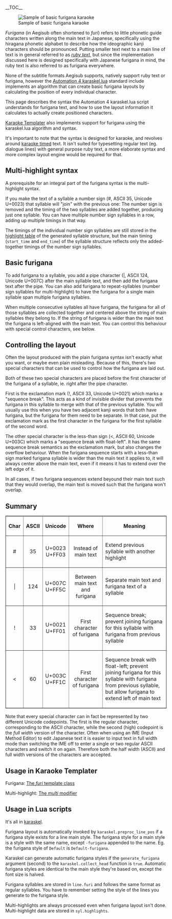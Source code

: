__TOC__

[[Image:Furigana-demo-1.png|frame|right|Sample of basic furigana karaoke]]

''Furigana'' (in Aegisub often shortened to ''furi'') refers to little phonetic guide characters written along the main text in Japanese, specifically using the hiragana phonetic alphabet to describe how the ideographic kanji characters should be pronounced. Putting smaller text next to a main line of text is in general referred to as [http://en.wikipedia.org/wiki/Ruby_character ''ruby text''], but since the implementation discussed here is designed specifically with Japanese furigana in mind, the ruby text is also referred to as furigana everywhere.

None of the subtitle formats Aegisub supports, natively support ruby text or furigana, however the [[Automation 4 karaskel.lua]] standard include implements an algorithm that can create basic furigana layouts by calculating the position of every individual character.

This page describes the syntax the Automation 4 karaskel.lua script understands for furigana text, and how to use the layout information it calculates to actually create positioned characters.

[[Karaoke Templater]] also implements support for furigana using the karaskel.lua algorithm and syntax.

It's important to note that the syntax is designed for karaoke, and revolves around [[Karaoke timing|karaoke timed]] text. It isn't suited for typesetting regular text (eg. dialogue lines) with general purpose ruby text, a more elaborate syntax and more complex layout engine would be required for that.

== Multi-highlight syntax ==

A prerequisite for an integral part of the furigana syntax is the multi-highlight syntax.

If you make the text of a syllable a number sign (#, ASCII 35, Unicode U+0023) that syllable will "join" with the previous one: The number sign is removed and the timing of the two syllables are added together, producing just one syllable. You can have multiple number sign syllables in a row, adding up multiple timings in that way.

The timings of the individual number sign syllables are still stored in the [[Automation 4 karaskel.lua#Highlight table|highlight table]] of the generated syllable structure, but the main timing (<code>start_time</code> and <code>end_time</code>) of the syllable structure reflects only the added-together timings of the number sign syllables.

{{Examplebox|1=
This line shows how multi-highlight syntax is used to mark up kanji and groups of kanji that cover multiple syllables:

 {\k5}明日<u>{\k10}#{\k5}#</u>{\k10}ま{\k7}た{\k10}会{\k4}う{\k6}時<u>{\k14}#</u>

It generates the following syllable structures:

<table border="1" cellpadding="3" cellspacing="0" style="border:gray solid 1px; border-collapse:collapse; text-align:left;">
<tr><th>Text</th><th>Syllable duration</th><th>Highlight durations</th></tr>
<tr><td rowspan="3">明日</td><td rowspan="3">20</td><td>5</td></tr>
<tr><td>10</td></tr>
<tr><td>5</td></tr>
<tr><td>ま</td><td>10</td><td>10</td></tr>
<tr><td>た</td><td>7</td><td>7</td></tr>
<tr><td>会</td><td>10</td><td>10</td></tr>
<tr><td>う</td><td>4</td><td>4</td></tr>
<tr><td rowspan="2">時</td><td rowspan="2">20</td><td>6</td></tr>
<tr><td>14</td></tr>
</table>
}}
== Basic furigana ==

To add furigana to a syllable, you add a pipe character (|, ASCII 124, Unicode U+007C) after the main syllable text, and then add the furigana text after the pipe. You can also add furigana to repeat-syllables (number sign syllables for multi-highlight) to have the furigana for a single main syllable span multiple furigana syllables.

When multiple consecutive syllables all have furigana, the furigana for all of those syllables are collected together and centered above the string of main syllables they belong to. If the string of furigana is wider than the main text the furigana is left-aligned with the main text. You can control this behaviour with special control characters, see below.

{{Examplebox|1=
Adding furigana to the example above:

 {\k5}明日<u>&#124;あ</u>{\k10}#<u>&#124;し</u>{\k5}#<u>&#124;た</u>{\k10}ま{\k7}た{\k10}会<u>&#124;あ</u>{\k4}う{\k6}時<u>&#124;と</u>{\k14}#<u>&#124;き</u>

The following syllables, highlights and furigana are produced:

<table border="1" cellpadding="3" cellspacing="0" style="border:gray solid 1px; border-collapse:collapse; text-align:left;">
<tr><th>Text</th><th>Syllable duration</th><th>Highlight/furigana durations</th><th>Furigana</th></tr>
<tr><td rowspan="3">明日</td><td rowspan="3">20</td><td>5</td><td>あ</td></tr>
<tr><td>10</td><td>し</td></tr>
<tr><td>5</td><td>た</td></tr>
<tr><td>ま</td><td>10</td><td>10</td></tr>
<tr><td>た</td><td>7</td><td>7</td></tr>
<tr><td>会</td><td>10</td><td>10</td><td>あ</td></tr>
<tr><td>う</td><td>4</td><td>4</td></tr>
<tr><td rowspan="2">時</td><td rowspan="2">20</td><td>6</td><td>と</td></tr>
<tr><td>14</td><td>き</td></tr>
</table>
}}
== Controlling the layout ==

Often the layout produced with the plain furigana syntax isn't exactly what you want, or maybe even plain misleading. Because of this, there's two special characters that can be used to control how the furigana are laid out.

Both of these two special characters are placed before the first character of the furigana of a syllable, ie. right after the pipe character.

First is the exclamation mark (!, ASCII 33, Unicode U+0021) which marks a "sequence break". This acts as a kind of invisible divider that prevents the furigana in this syllable to merge with that of the previous syllable. You will usually use this when you have two adjacent kanji words that both have furigana, but the furigana for them need to be separate. In that case, put the exclamation mark as the first character in the furigana for the first syllable of the second word.

The other special character is the less-than sign (&lt;, ASCII 60, Unicode U+003C) which marks a "sequence break with float-left". It has the same sequence break semantics as the exclamation mark, but also changes the overflow behaviour. When the furigana sequence starts with a less-than sign marked furigana syllable is wider than the main text it applies to, it will always center above the main text, even if it means it has to extend over the left edge of it.

In all cases, if two furigana sequences extend beyound their main text such that they would overlap, the main text is moved such that the furigana won't overlap.

{{Examplebox|1=
Here is the same (rather contrived) sample text shown without layout control and with each of the two layout control characters:

<table>
<tr><td>
[[Image:Furigana-demo-4.png]]
</td><td>
<tt>{\k10}中&#124;ちゅ{\k10}#&#124;う{\k10}国&#124;ご{\k10}#&#124;く<br>{\k10}<u>魂&#124;た</u>{\k10}#&#124;ま{\k10}#&#124;し{\k10}#&#124;い</tt>
</td></tr>
<tr><td>
[[Image:Furigana-demo-3.png]]
</td><td>
<tt>{\k10}中&#124;ちゅ{\k10}#&#124;う{\k10}国&#124;ご{\k10}#&#124;く<br>{\k10}<u>魂&#124;!た</u>{\k10}#&#124;ま{\k10}#&#124;し{\k10}#&#124;い</tt>
</td></tr>
<tr><td>
[[Image:Furigana-demo-2.png]]
</td><td>
<tt>{\k10}中&#124;ちゅ{\k10}#&#124;う{\k10}国&#124;ご{\k10}#&#124;く<br>{\k10}<u>魂&#124;&lt;た</u>{\k10}#&#124;ま{\k10}#&#124;し{\k10}#&#124;い</tt>
</td></tr>
</table>

It ''is'' very hard to tell the difference between the two first and the difference is indeed only a few pixels, however it is there. In the first sample, the た extends a bit over the left edge of 魂 and above 国 while it exactly left-aligns with 魂 in the second. In the second, ちゅうごく is also centered above 中国 while it isn't in the first.
}}
== Summary ==

<table border="1" cellpadding="3" cellspacing="0" style="border:gray solid 1px; border-collapse:collapse; text-align:center;">
<tr>
<th>Char</th>
<th>ASCII</th>
<th>Unicode</th>
<th>Where</th>
<th>Meaning</th>
</tr>
<tr><td>#</td><td>35</td><td>U+0023<br>U+FF03</td><td>Instead of main text</td><td style="text-align:left;">Extend previous syllable with another highlight</td></tr>
<tr><td>&#124;</td><td>124</td><td>U+007C<br>U+FF5C</td><td>Between main text and furigana</td><td style="text-align:left;">Separate main text and furigana text of a syllable</td></tr>
<tr><td>!</td><td>33</td><td>U+0021<br>U+FF01</td><td>First character of furigana</td><td style="text-align:left;">Sequence break; prevent joining furigana for this syllable with furigana from previous syllable</td></tr>
<tr><td>&lt;</td><td>60</td><td>U+003C<br>U+FF1C</td><td>First character of furigana</td><td style="text-align:left;">Sequence break with float-left; prevent joining furigana for this syllable with furigana from previous syllable, but allow furigana to extend left of main text</td></tr>
</table>

Note that every special character can in fact be represented by two different Unicode codepoints. The first is the regular character, corresponding to the ASCII character, while the second (high) codepoint is the ''full width'' version of the character. Often when using an IME (Input Method Editor) to edit Japanese text it is easier to input text in full width mode than switching the IME off to enter a single or two regular ASCII characters and switch it on again. Therefore both the half width (ASCII) and full width versions of the characters are accepted.

== Usage in Karaoke Templater ==

Furigana: [[Karaoke Templater Reference: Template modifiers#furi|The ''furi'' template class]]

Multi-highlight:  [[Karaoke Templater Reference: Template modifiers#multi|The ''multi'' modifier]]

{{todo|elaborate}}
{{Examplebox|
The examples used earlier on this page are all generated using this kara-templater snippet:
<pre>Comment: 0,0:00:00.00,0:00:00.00,Default,,0000,0000,0000,template syl,{\pos(!line.left+syl.center!,!line.middle!)\an5\k!syl.start_time/10!\k$kdur}
Comment: 0,0:00:00.00,0:00:00.00,Default,,0000,0000,0000,template furi,{\pos(!line.left+syl.center!,!line.middle-line.height!)\an5\k!syl.start_time/10!\k$kdur}
Comment: 0,0:00:00.00,0:00:02.00,Default,,0000,0000,0000,karaoke,{\k15}二|ふ{\k15}#|た{\k10}人|り{\k15}だ{\k57}け{\k5}の{\k6}地|ほ{\k5}球|し{\k8}で
Comment: 0,0:00:02.00,0:00:04.00,Default,,0000,0000,0000,karaoke,{\k10}中|ちゅ{\k10}#|う{\k10}国|ご{\k10}#|く{\k10}魂|<た{\k10}#|ま{\k10}#|し{\k10}#|い
Comment: 0,0:00:04.00,0:00:06.00,Default,,0000,0000,0000,karaoke,{\k10}中|ちゅ{\k10}#|う{\k10}国|ご{\k10}#|く{\k10}魂|!た{\k10}#|ま{\k10}#|し{\k10}#|い
Comment: 0,0:00:06.00,0:00:08.00,Default,,0000,0000,0000,karaoke,{\k10}中|ちゅ{\k10}#|う{\k10}国|ご{\k10}#|く{\k10}魂|た{\k10}#|ま{\k10}#|し{\k10}#|い</pre>

The font used in MS PMincho 30 pt with the furigana being 15 pt.
}}

== Usage in Lua scripts ==

It's all in [[Automation 4 karaskel.lua|karaskel]].

Furigana layout is automatically invoked by <code>karaskel.preproc_line_pos</code> if a furigana style exists for a line main style. The furigana style for a main style is a style with the same name, except <tt>-furigana</tt> appended to the name. Eg. the furigana style of <tt>Default</tt> is <tt>Default-furigana</tt>.

Karaskel can generate automatic furigana styles if the <code>generate_furigana</code> argument (second) to the <code>karaskel.collect_head</code> function is <code>true</code>. Automatic furigana styles are identical to the main style they're based on, except the font size is halved.

Furigana syllables are stored in <code>line.furi</code> and follows the same format as regular syllables. You have to remember setting the style of the lines you generate to the furigana style.

Multi-highlights are always processed even when furigana layout isn't done. Multi-highlight data are stored in <code>syl.highlights</code>.

{{Todo|more details}}

{{Automation navbox}}